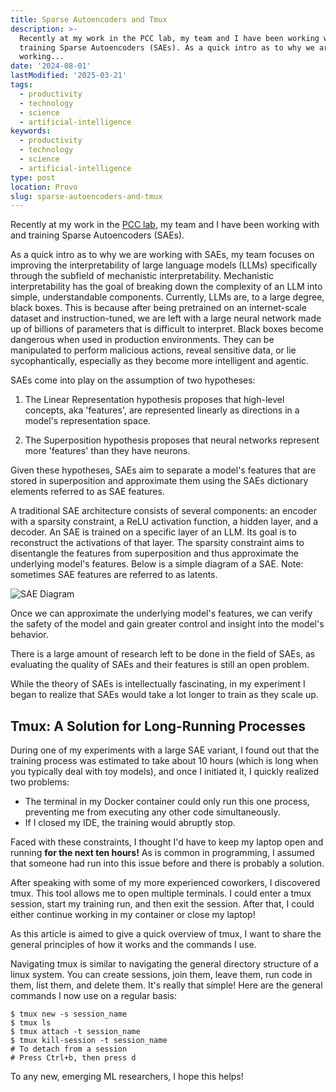 ```yaml
---
title: Sparse Autoencoders and Tmux
description: >-
  Recently at my work in the PCC lab, my team and I have been working with and
  training Sparse Autoencoders (SAEs). As a quick intro as to why we are
  working...
date: '2024-08-01'
lastModified: '2025-03-21'
tags:
  - productivity
  - technology
  - science
  - artificial-intelligence
keywords:
  - productivity
  - technology
  - science
  - artificial-intelligence
type: post
location: Provo
slug: sparse-autoencoders-and-tmux
---
```


Recently at my work in the [PCC lab](https://github.com/BYU-PCCL), my team and I have been working with and training Sparse Autoencoders (SAEs). 

As a quick intro as to why we are working with SAEs, my team focuses on improving the interpretability of large language models (LLMs) specifically through the subfield of mechanistic interpretability. 
Mechanistic interpretability has the goal of breaking down the complexity of an LLM into simple, understandable components. Currently, LLMs are, to a large degree, black boxes. 
This is because after being pretrained on an internet-scale dataset and instruction-tuned, we are left with a large neural network made up of billions of parameters that is difficult to interpret. 
Black boxes become dangerous when used in production environments. They can be manipulated to perform malicious actions, reveal sensitive data, or lie sycophantically, especially as they become more intelligent and agentic.

SAEs come into play on the assumption of two hypotheses: 

1. The Linear Representation hypothesis proposes that high-level concepts, aka 'features', are represented linearly as directions in a model's representation space.

2. The Superposition hypothesis proposes that neural networks represent more 'features' than they have neurons. 

Given these hypotheses, SAEs aim to separate a model's features that are stored in superposition and approximate them using the SAEs dictionary elements referred to as SAE features.

A traditional SAE architecture consists of several components: an encoder with a sparsity constraint, a ReLU activation function, a hidden layer, and a decoder. 
An SAE is trained on a specific layer of an LLM. Its goal is to reconstruct the activations of that layer. 
The sparsity constraint aims to disentangle the features from superposition and thus approximate the underlying model's features. 
Below is a simple diagram of a SAE. Note: sometimes SAE features are referred to as latents.

![SAE Diagram](/post3-asset1.png)

Once we can approximate the underlying model's features, we can verify the safety of the model and gain greater control and insight into the model's behavior.

There is a large amount of research left to be done in the field of SAEs, as evaluating the quality of SAEs and their features is still an open problem.

While the theory of SAEs is intellectually fascinating, in my experiment I began to realize that SAEs would take a lot longer to train as they scale up.

## Tmux: A Solution for Long-Running Processes

During one of my experiments with a large SAE variant, I found out that the training process was estimated to take about 10 hours (which is long when you typically deal with toy models), and once I initiated it, I quickly realized two problems:

- The terminal in my Docker container could only run this one process, preventing me from executing any other code simultaneously.
- If I closed my IDE, the training would abruptly stop.

Faced with these constraints, I thought I'd have to keep my laptop open and running **for the next ten hours!** As is common in programming, I assumed that someone had run into this issue before and there is probably a solution.

After speaking with some of my more experienced coworkers, I discovered tmux. This tool allows me to open multiple terminals. I could enter a tmux session, start my training run, and then exit the session. After that, I could either continue working in my container or close my laptop!

As this article is aimed to give a quick overview of tmux, I want to share the general principles of how it works and the commands I use. 

Navigating tmux is similar to navigating the general directory structure of a linux system. You can create sessions, join them, leave them, run code in them, list them, and delete them. It's really that simple! Here are the general commands I now use on a regular basis:

```
$ tmux new -s session_name 
$ tmux ls
$ tmux attach -t session_name
$ tmux kill-session -t session_name
# To detach from a session
# Press Ctrl+b, then press d
```

To any new, emerging ML researchers, I hope this helps!
